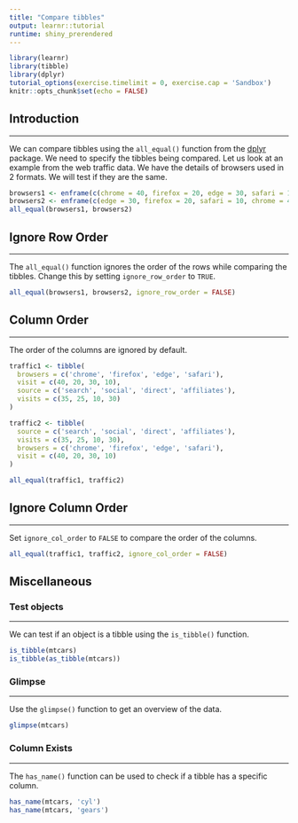 ```yaml
---
title: "Compare tibbles"
output: learnr::tutorial
runtime: shiny_prerendered
---
```


```r
library(learnr)
library(tibble)
library(dplyr)
tutorial_options(exercise.timelimit = 0, exercise.cap = 'Sandbox')
knitr::opts_chunk$set(echo = FALSE)
```

## Introduction

<hr>

We can compare tibbles using the `all_equal()` function from the [dplyr](http://dplyr.tidyverse.org/) package. We need to specify the 
tibbles being compared. Let us look at an example from the web traffic data. We have the details of browsers used in 2 formats. We will 
test if they are the same.

```r
browsers1 <- enframe(c(chrome = 40, firefox = 20, edge = 30, safari = 10))
browsers2 <- enframe(c(edge = 30, firefox = 20, safari = 10, chrome = 40))
all_equal(browsers1, browsers2)
```

## Ignore Row Order

<hr>

 The `all_equal()` function ignores the order of the rows while comparing the tibbles. Change this by setting 
`ignore_row_order` to `TRUE`.

```r
all_equal(browsers1, browsers2, ignore_row_order = FALSE)
```


## Column Order

<hr>

The order of the columns are ignored by default.

```r
traffic1 <- tibble(
  browsers = c('chrome', 'firefox', 'edge', 'safari'),
  visit = c(40, 20, 30, 10),
  source = c('search', 'social', 'direct', 'affiliates'),
  visits = c(35, 25, 10, 30)
)

traffic2 <- tibble(
  source = c('search', 'social', 'direct', 'affiliates'),
  visits = c(35, 25, 10, 30),
  browsers = c('chrome', 'firefox', 'edge', 'safari'),
  visit = c(40, 20, 30, 10)
)

all_equal(traffic1, traffic2)
```


## Ignore Column Order

<hr>

Set `ignore_col_order` to `FALSE` to compare the order of the columns.

```r
all_equal(traffic1, traffic2, ignore_col_order = FALSE)
```

## Miscellaneous

### Test objects

<hr>

We can test if an object is a tibble using the `is_tibble()` function.

```r
is_tibble(mtcars)
is_tibble(as_tibble(mtcars))
```

### Glimpse

<hr>

Use the `glimpse()` function to get an overview of the data.

```r
glimpse(mtcars)
```

### Column Exists

<hr>

The `has_name()` function can be used to check if a tibble has a specific column.

```r
has_name(mtcars, 'cyl')
has_name(mtcars, 'gears')
```

